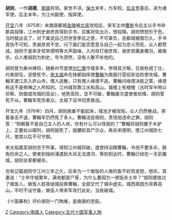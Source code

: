 {{for|宋朝官员|胡则}}

'''胡则'''{{BD|10世纪||976年|5月22日|catIdx=H}}，一作'''胡德'''，[[南唐|南唐]]将领。家世不详。[[保大_(南唐)|保大]]末年，为军校。[[李煜|后主]]登基后，进为诸军使。后主末年，为江州副使、指挥使。

[[开宝|开宝]]八年（975年）末南唐都城[[金陵|金陵]]被[[北宋|北宋]]攻陷后，宋军主帅[[曹彬|曹彬]]令后主以手书命郡县投降，江州刺史谢彦宾得到手书，召集将佐出示，想投降。胡则愤怒形于色，当时就出去了，对下属说自己历世受李氏之恩，不可辜负，且都城被围已久，手书真伪不可知，责谢彦宾不忠，问下属们是否愿意与自己一起为忠义而死，众人都赞成。胡则于是率牙校宋德明等大声鼓噪，入内攻打谢彦宾，谢彦宾藏身檐沟，被擒杀。众人推胡则为刺史，号令肃然，没有人敢不听他的。

胡则曾为寿州裨将，随寿州节度使[[刘仁赡|刘仁赡]]守城多年，学得其方略，日夜检阅丁壮，约束部伍，坚壁死守。[[宋太祖|宋太祖]]命先锋都指挥使[[曹翰|曹翰]]为南面行营招安巡检使攻城。曹翰军渡江杀入庐山寺，僧人逃散，只有僧人缘德不逃。曹翰问缘德决胜之策，缘德称这不是修禅之人所知的。江州城背靠江水和高山，城楼上有楼橹（古时军中用以侦察、防御或攻城的高台），地势高险，坚不可破，曹翰屡次遣使者劝降，胡则誓死不从。曹翰军死伤者众，太祖下诏书切责督战。

开宝九年（976年）四月，胡则病重不能起床，城池才被攻陷，众人仍然巷战，哭着奋击不退，曹翰军仍然死了多人。曹翰活捉胡则，责怪他违命之罪。胡则答：“狗朝着不是自己主人的人吠，你有什么可以怪我的？”曹翰将胡则置于木驴上，正要处以磔刑，胡则就死了，就腰斩其尸示众，再杀宋德明，堕江州城防七尺，使其以后不可守御。

宋太祖嘉奖胡则忠于所事，得知江州城将破，遣使持诏赐曹翰，令他不要多杀，赦免抗命之人。使者到独树浦遇到大风无法渡河，等到到达时，曹翰已经在一天前屠城，胡则全家都被杀。

也有记载胡则守江州三年之久，后来为一个做饭的人做的鱼不好而发怒，想杀，其妻说：“士卒守城累年，满地都是尸骨，为什么要因为一顿饭杀士卒？”胡则便放过了做饭人。做饭人趁夜缒城投靠曹翰，全部交代了城中虚实。城西南因为背靠高山，平时不设守备，做饭人带宋军攻打此处，当夜破城。

《十国春秋》评价胡则一门殉难，是南唐的忠臣。

{{DEFAULTSORT:H}}
[[Category:胡姓|Z]]
[[Category:南唐人|Category:南唐人]]
[[Category:五代十国军事人物|Category:五代十国军事人物]]